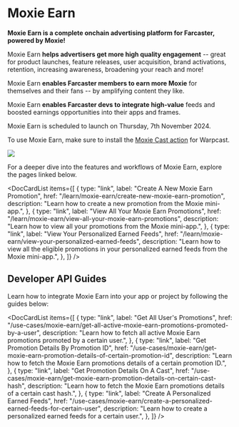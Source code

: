 
# Moxie Earn

**Moxie Earn is a complete onchain advertising platform for Farcaster, powered by Moxie!**

Moxie Earn **helps advertisers get more high quality engagement** -- great for product launches, feature releases, user acquisition, brand activations, retention, increasing awareness, broadening your reach and more!

Moxie Earn **enables Farcaster members to earn more Moxie** for themselves and their fans -- by amplifying content they like.

Moxie Earn **enables Farcaster devs to integrate high-value** feeds and boosted earnings opportunities into their apps and frames.

Moxie Earn is scheduled to launch on Thursday, 7th November 2024.

To use Moxie Earn, make sure to install the [Moxie Cast action](https://warpcast.com/~/add-cast-action?url=https%3A%2F%2Fmoxie-frames.airstack.xyz%2Fmca%2Faction) for Warpcast.

<div style={{textAlign: 'center'}}>

<img src="/img/moxie-earn/promote_frame.png" />

</div>

For a deeper dive into the features and workflows of Moxie Earn, explore the pages linked below.

<DocCardList
  items={[
    {
      type: "link",
      label: "Create A New Moxie Earn Promotion",
      href: "/learn/moxie-earn/create-new-moxie-earn-promotion",
      description:
        "Learn how to create a new promotion from the Moxie mini-app.",
    },
    {
      type: "link",
      label: "View All Your Moxie Earn Promotions",
      href: "/learn/moxie-earn/view-all-your-moxie-earn-promotions",
      description:
        "Learn how to view all your promotions from the Moxie mini-app.",
    },
    {
      type: "link",
      label: "View Your Personalized Earned Feeds",
      href: "/learn/moxie-earn/view-your-personalized-earned-feeds",
      description:
        "Learn how to view all the eligible promotions in your personalized earned feeds from the Moxie mini-app.",
    },
  ]}
/>

## Developer API Guides

Learn how to integrate Moxie Earn into your app or project by following the guides below:

<DocCardList
  items={[
    {
      type: "link",
      label: "Get All User's Promotions",
      href: "/use-cases/moxie-earn/get-all-active-moxie-earn-promotions-promoted-by-a-user",
      description:
        "Learn how to fetch all active Moxie Earn promotions promoted by a certain user.",
    },
    {
      type: "link",
      label: "Get Promotion Details By Promotion ID",
      href: "/use-cases/moxie-earn/get-moxie-earn-promotion-details-of-certain-promotion-id",
      description:
        "Learn how to fetch the Moxie Earn promotions details of a certain promotion ID.",
    },
    {
      type: "link",
      label: "Get Promotion Details On A Cast",
      href: "/use-cases/moxie-earn/get-moxie-earn-promotion-details-on-certain-cast-hash",
      description:
        "Learn how to fetch the Moxie Earn promotions details of a certain cast hash.",
    },
    {
      type: "link",
      label: "Create A Personalized Earned Feeds",
      href: "/use-cases/moxie-earn/create-a-personalized-earned-feeds-for-certain-user",
      description:
        "Learn how to create a personalized earned feeds for a certain user.",
    },
  ]}
/>
